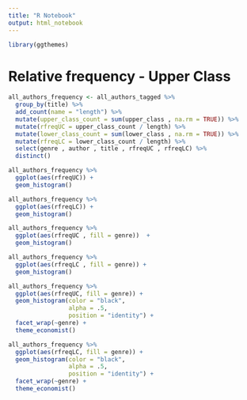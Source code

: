 ```yaml
---
title: "R Notebook"
output: html_notebook
---
```


```r
library(ggthemes)
```

# Relative frequency - Upper Class
```r
all_authors_frequency <- all_authors_tagged %>%
  group_by(title) %>%
  add_count(name = "length") %>%
  mutate(upper_class_count = sum(upper_class , na.rm = TRUE)) %>%
  mutate(rfreqUC = upper_class_count / length) %>%
  mutate(lower_class_count = sum(lower_class , na.rm = TRUE)) %>%
  mutate(rfreqLC = lower_class_count / length) %>%
  select(genre , author , title , rfreqUC , rfreqLC) %>%
  distinct()
```

```r
all_authors_frequency %>%
  ggplot(aes(rfreqUC)) +
  geom_histogram()

all_authors_frequency %>%
  ggplot(aes(rfreqLC)) +
  geom_histogram()
```

```r
all_authors_frequency %>%
  ggplot(aes(rfreqUC , fill = genre))  +
  geom_histogram()

all_authors_frequency %>%
  ggplot(aes(rfreqLC , fill = genre)) +
  geom_histogram()
```
```r
all_authors_frequency %>%
  ggplot(aes(rfreqUC, fill = genre)) +
  geom_histogram(color = "black",
                 alpha = .5,
                 position = "identity") +
  facet_wrap(~genre) + 
  theme_economist()

all_authors_frequency %>%
  ggplot(aes(rfreqLC, fill = genre)) +
  geom_histogram(color = "black",
                 alpha = .5,
                 position = "identity") +
  facet_wrap(~genre) + 
  theme_economist()

```
